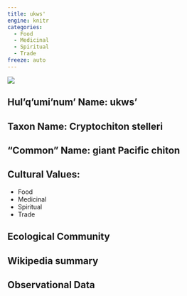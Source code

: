 ```yaml
---
title: ukws'
engine: knitr
categories:
  - Food
  - Medicinal
  - Spiritual
  - Trade
freeze: auto
---
```

![](https://inaturalist-open-data.s3.amazonaws.com/photos/113653251/medium.jpg)

## **Hul'q'umi'num' Name**: ukws'
## **Taxon Name**: Cryptochiton stelleri
## **"Common" Name**: giant Pacific chiton
## **Cultural Values**:

  - Food
  - Medicinal
  - Spiritual
  - Trade

## **Ecological Community**
## **Wikipedia summary**
## **Observational Data**
